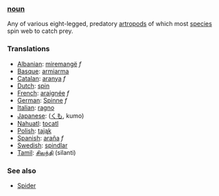===[[noun]]===
Any of various eight-legged, predatory [[artropod]]s of which most [[species]] spin web to catch prey.
===Translations===
*[[Albanian]]: [[miremangë]] ''f''
*[[Basque]]: [[armiarma]]
*[[Catalan]]: [[aranya]] ''f''
*[[Dutch]]: [[spin]]
*[[French]]: [[araignée]] ''f''
*[[German]]: [[Spinne]] ''f''
*[[Italian]]: [[ragno]]
*[[Japanese]]: [[]] ([[くも]], kumo)
*[[Nahuatl]]: [[tocatl]]
*[[Polish]]: [[tająk]]
*[[Spanish]]: [[araña]] ''f''
*[[Swedish]]: [[spindlar]]
*[[Tamil]]: [[சிலந்தி]] (silanti)

===See also===
*[[w:Spider|Spider]]